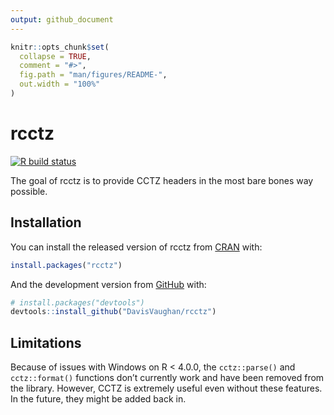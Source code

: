 ```yaml
---
output: github_document
---
```


<!-- README.md is generated from README.Rmd. Please edit that file -->

```r
knitr::opts_chunk$set(
  collapse = TRUE,
  comment = "#>",
  fig.path = "man/figures/README-",
  out.width = "100%"
)
```

# rcctz

<!-- badges: start -->
[![R build status](https://github.com/DavisVaughan/rcctz/workflows/R-CMD-check/badge.svg)](https://github.com/DavisVaughan/rcctz/actions)
<!-- badges: end -->

The goal of rcctz is to provide CCTZ headers in the most bare bones way possible.

## Installation

You can install the released version of rcctz from [CRAN](https://CRAN.R-project.org) with:

``` r
install.packages("rcctz")
```

And the development version from [GitHub](https://github.com/) with:

``` r
# install.packages("devtools")
devtools::install_github("DavisVaughan/rcctz")
```

## Limitations

Because of issues with Windows on R < 4.0.0, the `cctz::parse()` and
`cctz::format()` functions don't currently work and have been removed from
the library. However, CCTZ is extremely useful even without these features. In
the future, they might be added back in.

